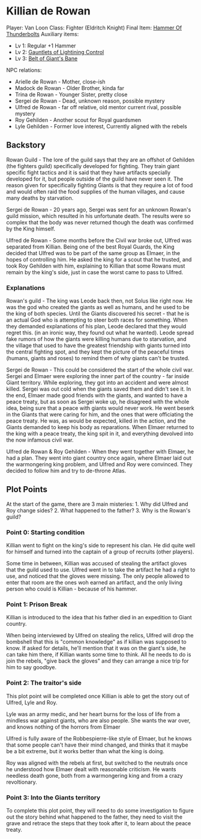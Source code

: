 = Killian de Rowan =

Player: Van Loon
Class: Fighter (Eldritch Knight)
Final Item: [[../items/hammer_thunderbolts.wiki|Hammer Of Thunderbolts]]
Auxiliary items:
* Lv 1: Regular +1 Hammer
* Lv 2: [[../items/gauntlet_lightning.wiki|Gauntlets of Lightining Control]]
* Lv 3: [[../items/belt_giant.wiki|Belt of Giant's Bane]]

NPC relations:
* Arielle de Rowan - Mother, close-ish
* Madock de Rowan - Older Brother, kinda far
* Trina de Rowan - Younger Sister, pretty close
* Sergei de Rowan - Dead, unknown reason, possible mystery
* Ulfred de Rowan - far off relative, old mentor current rival, possible mystery
* Roy Gehilden - Another scout for Royal guardsmen
* Lyle Gehilden - Former love interest, Currently aligned with the rebels

== Backstory ==

Rowan Guild - 
The lore of the guild says that they are an offshot of Gehilden (the fighters guild) specifically developed for fighting. They train giant specific fight tactics and it is said that they have artifacts specially developed for it, but people outside of the guild have never seen it.
The reason given for specifically fighting Giants is that they require a lot of food and would often raid the food supplies of the human villages, and cause many deaths by starvation.

Sergei de Rowan - 
20 years ago, Sergei was sent for an unknown Rowan's guild mission, which resulted in his unfortunate death. The results were so complex that the body was never returned though the death was confirmed by the King himself.

Ulfred de Rowan -
Some months before the Civil war broke out, Ulfred was separated from Killian. Being one of the best Royal Guards, the King decided that Ulfred was to be part of the same group as Elmaer, in the hopes of controlling him. He asked the king for a scout that he trusted, and took Roy Gehilden with him, explaining to Killian that some Rowans must remain by the king's side, just in case the worst came to pass to Ulfred.

=== Explanations ===

Rowan's guild -
The king was Leode back then, not Solus like right now. He was the god who created the giants as well as humans, and he used to be the king of both species. Until the Giants discovered his secret - that he is an actual God who is attempting to steer both races for something. When they demanded explanations of his plan, Leode declared that they would regret this. (in an ironic way, they found out what he wanted).
Leode spread fake rumors of how the giants were killing humans due to starvation, and the village that used to have the greatest friendship with giants turned into the central fighting spot, and they kept the picture of the peaceful times (humans, giants and roses) to remind them of why giants can't be trusted.

Sergei de Rowan - 
This could be considered the start of the whole civil war. Sergei and Elmaer were exploring the inner part of the country - far inside Giant territory. While exploring, they got into an accident and were almost killed. Sergei was out cold when the giants saved them and didn't see it. In the end, Elmaer made good friends with the giants, and wanted to have a peace treaty, but as soon as Sergei woke up, he disagreed with the whole idea, being sure that a peace with giants would never work.
He went beserk in the Giants that were caring for him, and the ones that were officiating the peace treaty. He was, as would be expected, killed in the action, and the Giants demanded to keep his body as reparations.
When Elmaer returned to the king with a peace treaty, the king spit in it, and everything devolved into the now infamous civil war.

Ulfred de Rowan & Roy Gehilden - 
When they went together with Elmaer, he had a plan. They went into giant country once again, where Elmaer laid out the warmongering king problem, and Ulfred and Roy were convinced. They decided to follow him and try to de-throne Atlas.

== Plot Points ==

At the start of the game, there are 3 main misteries:
1. Why did Ulfred and Roy change sides?
2. What happened to the father?
3. Why is the Rowan's guild?

=== Point 0: Starting condition ===

Killian went to fight on the king's side to represent his clan. He did quite well for himself and turned into the captain of a group of recruits (other players).

Some time in between, Killian was accused of stealing the artifact gloves that the guild used to use. Ulfred went in to take the artifact he had a right to use, and noticed that the gloves were missing. The only people allowed to enter that room are the ones woh earned an artifact, and the only living person who could is Killian - because of his hammer.

=== Point 1: Prison Break ===
Killian is introduced to the idea that his father died in an expedition to Giant country.

When being interviewed by Ulfred on stealing the relics, Ulfred will drop the bombshell that this is "common knowledge" as if killian was supposed to know. If asked for details, he'll mention that it was on the giant's side, he can take him there, if Killian wants some time to think. All he needs to do is join the rebels, "give back the gloves" and they can arrange a nice trip for him to say goodbye.

=== Point 2: The traitor's side ===
This plot point will be completed once Killian is able to get the story out of Ulfred, Lyle and Roy.

Lyle was an army medic, and her heart burns for the loss of life from a mindless war against giants, who are also people. She wants the war over, and knows nothing of the horrors from Elmaer

Ulfred is fully aware of the Robbespierre-like style of Elmaer, but he knows that some people can't have their mind changed, and thinks that it maybe be a bit extreme, but it works better than what the king is doing.

Roy was aligned with the rebels at first, but switched to the neutrals once he understood how Elmaer dealt with reasonable criticism. He wants needless death gone, both from a warmongering king and from a crazy revoltionary.

=== Point 3: Into the Giants territory ===
To complete this plot point, they will need to do some investigation to figure out the story behind what happened to the father, they need to visit the grave and retrace the steps that they took after it, to learn about the peace treaty.

